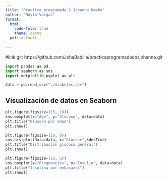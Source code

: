 ```yaml
---
title: "Practica programada 2 Johanna Umaña"
author: "Nayib Vargas"
format: 
  html:
    code-fold: true
    theme: cosmo
  pdf: default
  
---
```

#link git: https://github.com/JohaBadilla/practicaprogramadadosjohanna.git 

```python
import pandas as pd
import seaborn as sns
import matplotlib.pyplot as plt

data = pd.read_csv("./diabetes.csv")

```


## Visualización de datos en Seaborn


```python
plt.figure(figsize=(15, 10))
sns.boxplot(x="Age", y="Glucose", data=data)
plt.title("Glucosa por edad")
plt.show()
```


```python
plt.figure(figsize=(10, 6))
sns.histplot(data=data, x="Glucose",kde=True)
plt.title("Distribución glucosa general")
plt.show()
```

```python
plt.figure(figsize=(10, 6))
sns.boxplot(x="Pregnancies", y="Insulin", data=data)
plt.title("Insulina por embarazos")
plt.show()
```

